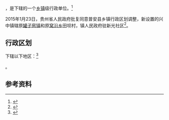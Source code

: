 {{中国乡级行政区|52/23/23/102/000}}

'''{{PAGENAMEBASE}}'''，是{{PRC admin/fullname|52/23/23/102/000|3}}下辖的一个[[乡镇|乡镇]]级行政单位。<ref>{{PRC admin/ref sgc|{{PRC admin/parent|52/23/23/102/000}}}}</ref>

2015年1月23日，贵州省人民政府批复同意普安县乡镇行政区划调整，新设置的兴中镇辖原[[罐子窑镇|罐子窑镇]]和原[[窝沿乡|窝沿乡]]田坝村，镇人民政府驻新光社区<ref>{{Cite web |url=http://www.gzgov.gov.cn/xxgk/jbxxgk/fgwj/zfwj/qfh/201507/t20150703_298260.html |title=省人民政府关于同意普安县乡镇行政区划调整的批复（黔府函〔2015〕16号） |accessdate=2017-09-06 |archive-date=2017-09-06 |archive-url=https://web.archive.org/web/20170906183239/http://www.gzgov.gov.cn/xxgk/jbxxgk/fgwj/zfwj/qfh/201507/t20150703_298260.html |dead-url=no }}</ref>。

== 行政区划 ==

{{PAGENAMEBASE}}下辖以下地区：<ref>{{PRC admin/ref sgc|52/23/23/102/000}}</ref>

{{PRC admin/children|52/23/23/102/000}}。

== 参考资料 ==

{{reflist}}

{{行政区划小作品}}
{{PRC admin/navcat|52/23/23/102/000}}